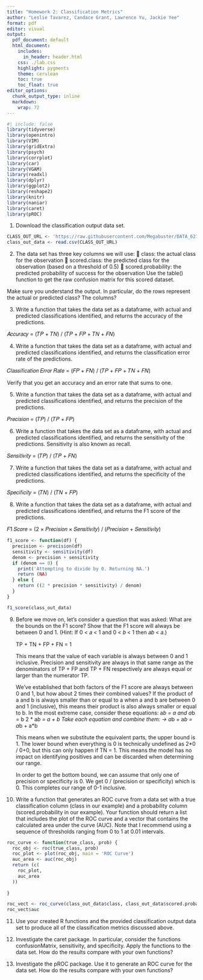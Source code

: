 ```yaml
---
title: "Homework 2: Classification Metrics"
author: "Leslie Tavarez, Candace Grant, Lawrence Yu, Jackie Yee"
format: pdf
editor: visual
output:
  pdf_document: default
  html_document:
    includes:
      in_header: header.html
    css: ./lab.css
    highlight: pygments
    theme: cerulean
    toc: true
    toc_float: true
editor_options: 
  chunk_output_type: inline
  markdown: 
    wrap: 72
---
```


```r
#| include: false
library(tidyverse)
library(openintro)
library(VIM)
library(gridExtra)
library(psych)
library(corrplot)
library(car)
library(VGAM)
library(readxl)
library(dplyr)
library(ggplot2)
library(reshape2)
library(knitr)
library(naniar)
library(caret)
library(pROC)
```

1. Download the classification output data set.
```r
CLASS_OUT_URL <- 'https://raw.githubusercontent.com/Megabuster/DATA_621_Public/refs/heads/main/hw2/classification-output-data.csv'
class_out_data <- read.csv(CLASS_OUT_URL)
```


2.  The data set has three key columns we will use:  class: the actual
    class for the observation  scored.class: the predicted class for
    the observation (based on a threshold of 0.5)  scored.probability:
    the predicted probability of success for the observation Use the
    table() function to get the raw confusion matrix for this scored
    dataset.

Make sure you understand the output. In particular, do the rows
represent the actual or predicted class? The columns?

3.  Write a function that takes the data set as a dataframe, with actual
    and predicted classifications identified, and returns the accuracy
    of the predictions.

𝐴𝑐𝑐𝑢𝑟𝑎𝑐𝑦 = (𝑇𝑃 + 𝑇𝑁) / (𝑇𝑃 + 𝐹𝑃 + 𝑇𝑁 + 𝐹𝑁)

4.  Write a function that takes the data set as a dataframe, with actual
    and predicted classifications identified, and returns the
    classification error rate of the predictions.

𝐶𝑙𝑎𝑠𝑠𝑖𝑓𝑖𝑐𝑎𝑡𝑖𝑜𝑛 𝐸𝑟𝑟𝑜𝑟 𝑅𝑎𝑡𝑒 = (𝐹𝑃 + 𝐹𝑁) / (𝑇𝑃 + 𝐹𝑃 + 𝑇𝑁 + 𝐹𝑁)

Verify that you get an accuracy and an error rate that sums to one.

5.  Write a function that takes the data set as a dataframe, with actual
    and predicted classifications identified, and returns the precision
    of the predictions.

𝑃𝑟𝑒𝑐𝑖𝑠𝑖𝑜𝑛 = (𝑇𝑃) / (𝑇𝑃 + 𝐹𝑃)

6.  Write a function that takes the data set as a dataframe, with actual
    and predicted classifications identified, and returns the
    sensitivity of the predictions. Sensitivity is also known as recall.

𝑆𝑒𝑛𝑠𝑖𝑡𝑖𝑣𝑖𝑡𝑦 = (𝑇𝑃) / (𝑇𝑃 + 𝐹𝑁)

7.  Write a function that takes the data set as a dataframe, with actual
    and predicted classifications identified, and returns the
    specificity of the predictions.

𝑆𝑝𝑒𝑐𝑖𝑓𝑖𝑐𝑖𝑡𝑦 = (𝑇𝑁) / (𝑇𝑁 + 𝐹𝑃)

8.  Write a function that takes the data set as a dataframe, with actual
    and predicted classifications identified, and returns the F1 score
    of the predictions.

𝐹1 𝑆𝑐𝑜𝑟𝑒 = (2 × 𝑃𝑟𝑒𝑐𝑖𝑠𝑖𝑜𝑛 × 𝑆𝑒𝑛𝑠𝑖𝑡𝑖𝑣𝑖𝑡𝑦) / (𝑃𝑟𝑒𝑐𝑖𝑠𝑖𝑜𝑛 + 𝑆𝑒𝑛𝑠𝑖𝑡𝑖𝑣𝑖𝑡𝑦)

```r
f1_score <- function(df) {
  precision <- precision(df)
  sensitivity <- sensitivity(df)
  denom <- precision + sensitivity
  if (denom == 0) {
    print('Attempting to divide by 0. Returning NA.')
    return (NA)
  } else {
    return ((2 * precision * sensitivity) / denom)
  }
}

f1_score(class_out_data)
```

9.  Before we move on, let’s consider a question that was asked: What
    are the bounds on the F1 score? Show that the F1 score will always
    be between 0 and 1. (Hint: If 0 \< 𝑎 \< 1 and 0 \< 𝑏 \< 1 then 𝑎𝑏 \<
    𝑎.)
    
    TP + TN + FP + FN = 1
    
    This means that the value of each variable is always between 0 and 1 inclusive.     Precision and sensitivity are always in that same range as the denominators of     TP + FP and TP + FN respectively are always equal or larger than the               numerator TP. 

    We've established that both factors of the F1 score are always between 0 and 1,     but how about 2 times their combined values? If the product of a and b is
    always smaller than or equal to a when a and b are between 0 and 1 (inclusive),     this means their product is also always smaller or equal to b. In the most 
    extreme case, consider these equations:
    a*b = a and a*b = b
    2 * a*b = a + b
    Take each equation and combine them:
    -> a*b + a*b = a*b + a*b 
    
    This means when we substitute the equivalent parts, the upper bound is 1. The
    lower bound when everything is 0 is technically undefined as 2*0 / 0+0, but        this can only happen if TN = 1. This means the model has no impact on 
    identifying positives and can be discarded when determining our range.
    
    In order to get the bottom bound, we can assume that only one of precision or
    specificity is 0. We get 0 / (precision or specificity) which is 0. This
    completes our range of 0-1 inclusive.

10. Write a function that generates an ROC curve from a data set with a
    true classification column (class in our example) and a probability
    column (scored.probability in our example). Your function should
    return a list that includes the plot of the ROC curve and a vector
    that contains the calculated area under the curve (AUC). Note that I
    recommend using a sequence of thresholds ranging from 0 to 1 at 0.01
    intervals.
    
```r
roc_curve <- function(true_class, prob) {
  roc_obj <- roc(true_class, prob)
  roc_plot <- plot(roc_obj, main = 'ROC Curve')
  auc_area <- auc(roc_obj)
  return (c(
    roc_plot,
    auc_area
  ))
    
}

roc_vect <- roc_curve(class_out_data$class, class_out_data$scored.probability)
roc_vect$auc
```
    

11. Use your created R functions and the provided classification output
    data set to produce all of the classification metrics discussed
    above.

12. Investigate the caret package. In particular, consider the functions
    confusionMatrix, sensitivity, and specificity. Apply the functions
    to the data set. How do the results compare with your own functions?

13. Investigate the pROC package. Use it to generate an ROC curve for
    the data set. How do the results compare with your own functions?
